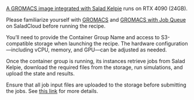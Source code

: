 [A GROMACS image integrated with Salad Kelpie](https://github.com/SaladTechnologies/mds/blob/main/gromacs-kelpie/no_sync_image/Dockerfile) runs on RTX 4090 (24GB).

Please familiarize yourself with [GROMACS](https://www.gromacs.org/) and [GROMACS with Job Queue](https://docs.salad.com/container-engine/how-to-guides/molecular-dynamics-simulation/gromacs-job-queue) on SaladCloud before running the recipe.

You’ll need to provide the Container Group Name and access to S3-compatible storage when launching the recipe. The hardware configuration—including vCPU, memory, and GPU—can be adjusted as needed.

Once the container group is running, its instances retrieve jobs from Salad Kelpie, download the required files from the storage, run simulations, and upload the state and results.

Ensure that all job input files are uploaded to the storage before submitting the jobs. See [this link](https://docs.salad.com/container-engine/how-to-guides/molecular-dynamics-simulation/gromacs-job-queue#submitting-jobs) for more details.



